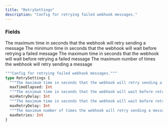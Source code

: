 ```yaml
---
title: "RetrySettings"
description: "Config for retrying failed webhook messages."
---
```


### Fields

<ResponseField name="maxTimeElapsed" type="Int">
  The maximum time in seconds that the webhook will retry sending a message
</ResponseField>

<ResponseField name="minRetryDelay" type="Int">
  The minimum time in seconds that the webhook will wait before retrying a failed message
</ResponseField>

<ResponseField name="maxRetryDelay" type="Int">
  The maximum time in seconds that the webhook will wait before retrying a failed message
</ResponseField>

<ResponseField name="maxRetries" type="Int">
  The maximum number of times the webhook will retry sending a message
</ResponseField>


```graphql RetrySettings
"""Config for retrying failed webhook messages."""
type RetrySettings {
  """The maximum time in seconds that the webhook will retry sending a message"""
  maxTimeElapsed: Int
  """The minimum time in seconds that the webhook will wait before retrying a failed message"""
  minRetryDelay: Int
  """The maximum time in seconds that the webhook will wait before retrying a failed message"""
  maxRetryDelay: Int
  """The maximum number of times the webhook will retry sending a message"""
  maxRetries: Int
}
```
